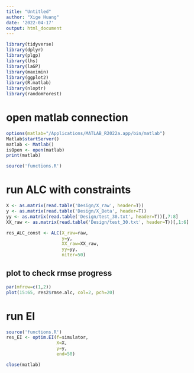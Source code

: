 ```yaml
---
title: "Untitled"
author: "Xige Huang"
date: '2022-04-17'
output: html_document
---
```


```r
library(tidyverse)
library(dplyr)
library(plgp)
library(lhs)
library(laGP)
library(maximin)
library(ggplot2)
library(R.matlab)
library(nloptr)
library(randomForest)
```


# open matlab connection
```r
options(matlab="/Applications/MATLAB_R2022a.app/bin/matlab")
Matlab$startServer()
matlab <- Matlab()
isOpen <- open(matlab)
print(matlab)
```

```r
source('functions.R')
```


# run ALC with constraints


```r
X <- as.matrix(read.table('Design/X_raw', header=T))
y <- as.matrix(read.table('Design/X_Beta', header=T))
yy <- as.matrix(read.table('Design/test_30.txt', header=T))[,7:8]
XX_raw <- as.matrix(read.table('Design/test_30.txt', header=T))[,1:6]
```

```r
res_ALC_const <- ALC(X_raw=raw, 
                     y=y, 
                     XX_raw=XX_raw, 
                     yy=yy, 
                     niter=50)
```

## plot to check rmse progress

```r
par(mfrow=c(1,2))
plot(15:65, res2$rmse.alc, col=2, pch=20)
```


# run EI

```r
source('functions.R')
res_EI <- optim.EI(f=simulator, 
                   X=X, 
                   y=y, 
                   end=50)
```


```r
close(matlab)
```

